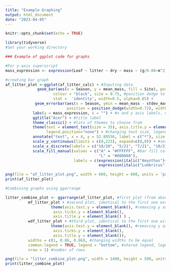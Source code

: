 ```yaml
---
title: "Example Graphing"
output: html_document
date: "2023-04-05"
---
```


```r
knitr::opts_chunk$set(echo = TRUE)
```

```r
library(tidyverse)
#Set your working directory
```

```r
### Example of ggplot code for graphs

#For y-axis superscript
mass_expression <- expression(Leaf ~ litter ~ dry ~ mass ~ (g/0.08~m^2))

#creating bar graph
af_litter_plot <-ggplot(af_litter_calc) + #Inputing data
              geom_bar(aes(x = Season, y = mean_mass, fill = Site), position = position_dodge(width=0.72), #bar graph, x axis based on sample timing, y axis on average                                                                                                             mass, fill based on site (Amynthas vs Lumbricus in my case)
                     colour = "black", size = 0.75, #position dodge to group two bars based on season (could be something like depth in your case)
                     stat =  'identity', width=0.5, alpha=0.85) +
             geom_errorbar(aes(x = Season, ymin = mean_mass - stdev_mass, ymax = mean_mass + stdev_mass, group = Site), #adding error bars based on standard deviation
                           position = position_dodge(width=0.72), width=0.3) + #position dodging the error bars to match the bar's position
            labs(y = mass_expression, x = "") + #x and y axis labels, using above expression for y axis
            ggtitle("Acer") + #title label
            theme_classic() + #lots of themes to choose from
            theme(text = element_text(size = 35), axis.title.y = element_text(size = 25), axis.title.x = element_text(size = 25), legend.title = element_blank(), 
                  legend.position="none") + #changing text size, legend with theme
            annotate("text", x = 4, y = 52.89556, label = c("*"), size = 15) + #adding mark of significance. Can also draw lines/points/text with annotate
            scale_y_continuous(limits = c(0,225), expand=c(0,0)) + #setting y axis size, setting the graph at 0,0
            scale_x_discrete(labels = c("10/20", "5/21", "7/21", "10/21")) + #changing x axis labels
            scale_fill_manual(values = c("A" = "#FFFFFF", #bar fill colors
                                         "L" = "#808080"), 
                              labels = c(expression(italic("Amynthas")~"spp."), #changing legend text, adding italics                                    
                                         expression(italic("Lumbricus")~"spp.")))

png(file = "af_litter_plot.png", width = 600, height = 600, units = 'px') #Printing graph as png, can choose size of graph here
print(af_litter_plot)
```

```r
#Combining graphs using ggarrange

litter_combine_plot <- ggarrange(af_litter_plot, #first plot (from above)
          mf_litter_plot + #second plot, identical to the first one except different data, has the x axis label in it because it is the center graph of the arrange
                    theme(axis.text.y = element_blank(), #removing y axis labels from this graph, I did not want more than one y axis label
                     axis.ticks.y = element_blank(),
                     axis.title.y = element_blank() ) , 
          wdf_litter_plot + #third plot, identical to the first one with different data
                    theme(axis.text.y = element_blank(), #removing y axis labels from this graph, I did not want more than one y axis label
                     axis.ticks.y = element_blank(),
                     axis.title.y = element_blank()),
          widths = c(1, 0.86, 0.86), #changing widths to be equal
          common.legend = TRUE, legend = "bottom", #shared legend, legend position
          nrow = 1) #number of rows

png(file = "litter_combine_plot.png", width = 1400, height = 500, units = "px") #printing combined graph, can again choose size here
print(litter_combine_plot)

```